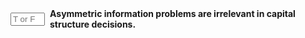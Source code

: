::: {.question-block}

<form onsubmit="event.preventDefault(); checkAnswerBox('module9_tf_q79','F')" style="display: flex; align-items: center; gap: 8px;">
  <input type="text" id="module9_tf_q79" name="module9_tf_q79" maxlength="1" placeholder="T or F" style="width: 55px;" data-correct-answer="F" /> 
  <label for="module9_tf_q79"><strong>Asymmetric information problems are irrelevant in capital structure decisions.</strong></label>
</form>

<div id="feedback-module9_tf_q79" class="feedback" data-status="" style="display:none;">
FALSE. Information asymmetry is central to financing choices, influencing whether firms issue debt or equity.
</div>

:::
